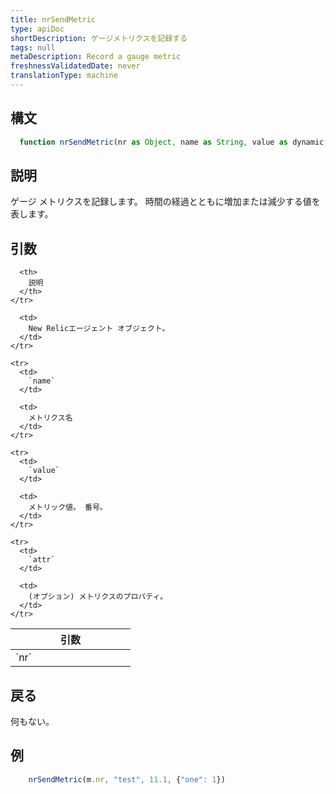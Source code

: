 ```yaml
---
title: nrSendMetric
type: apiDoc
shortDescription: ゲージメトリクスを記録する
tags: null
metaDescription: Record a gauge metric
freshnessValidatedDate: never
translationType: machine
---
```


## 構文

```js
  function nrSendMetric(nr as Object, name as String, value as dynamic, attr = invalid as Object) as Void
```

## 説明

ゲージ メトリクスを記録します。 時間の経過とともに増加または減少する値を表します。

## 引数

<table>
  <thead>
    <tr>
      <th width="25%">
        引数
      </th>

      <th>
        説明
      </th>
    </tr>
  </thead>

  <tbody>
    <tr>
      <td>
        `nr`
      </td>

      <td>
        New Relicエージェント オブジェクト。
      </td>
    </tr>

    <tr>
      <td>
        `name`
      </td>

      <td>
        メトリクス名
      </td>
    </tr>

    <tr>
      <td>
        `value`
      </td>

      <td>
        メトリック値。 番号。
      </td>
    </tr>

    <tr>
      <td>
        `attr`
      </td>

      <td>
        (オプション) メトリクスのプロパティ。
      </td>
    </tr>
  </tbody>
</table>

## 戻る

何もない。

## 例

```js
  	nrSendMetric(m.nr, "test", 11.1, {"one": 1})
```